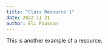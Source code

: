 ```yaml
---
title: "Class Resource 1"
date: 2022-11-21
author: Eli Pousson
---
```


This is another example of a resource.
